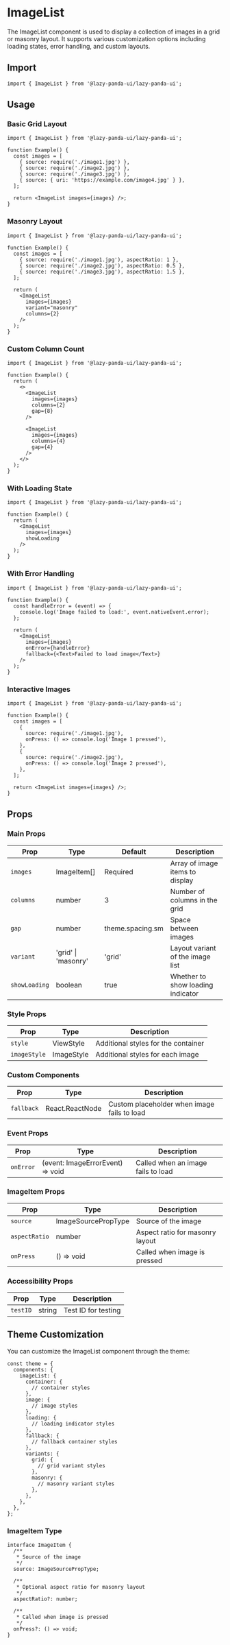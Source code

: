 # ImageList

The ImageList component is used to display a collection of images in a grid or masonry layout. It supports various customization options including loading states, error handling, and custom layouts.

## Import

```tsx
import { ImageList } from '@lazy-panda-ui/lazy-panda-ui';
```

## Usage

### Basic Grid Layout

```tsx
import { ImageList } from '@lazy-panda-ui/lazy-panda-ui';

function Example() {
  const images = [
    { source: require('./image1.jpg') },
    { source: require('./image2.jpg') },
    { source: require('./image3.jpg') },
    { source: { uri: 'https://example.com/image4.jpg' } },
  ];

  return <ImageList images={images} />;
}
```

### Masonry Layout

```tsx
import { ImageList } from '@lazy-panda-ui/lazy-panda-ui';

function Example() {
  const images = [
    { source: require('./image1.jpg'), aspectRatio: 1 },
    { source: require('./image2.jpg'), aspectRatio: 0.5 },
    { source: require('./image3.jpg'), aspectRatio: 1.5 },
  ];

  return (
    <ImageList
      images={images}
      variant="masonry"
      columns={2}
    />
  );
}
```

### Custom Column Count

```tsx
import { ImageList } from '@lazy-panda-ui/lazy-panda-ui';

function Example() {
  return (
    <>
      <ImageList
        images={images}
        columns={2}
        gap={8}
      />

      <ImageList
        images={images}
        columns={4}
        gap={4}
      />
    </>
  );
}
```

### With Loading State

```tsx
import { ImageList } from '@lazy-panda-ui/lazy-panda-ui';

function Example() {
  return (
    <ImageList
      images={images}
      showLoading
    />
  );
}
```

### With Error Handling

```tsx
import { ImageList } from '@lazy-panda-ui/lazy-panda-ui';

function Example() {
  const handleError = (event) => {
    console.log('Image failed to load:', event.nativeEvent.error);
  };

  return (
    <ImageList
      images={images}
      onError={handleError}
      fallback={<Text>Failed to load image</Text>}
    />
  );
}
```

### Interactive Images

```tsx
import { ImageList } from '@lazy-panda-ui/lazy-panda-ui';

function Example() {
  const images = [
    {
      source: require('./image1.jpg'),
      onPress: () => console.log('Image 1 pressed'),
    },
    {
      source: require('./image2.jpg'),
      onPress: () => console.log('Image 2 pressed'),
    },
  ];

  return <ImageList images={images} />;
}
```

## Props

### Main Props

| Prop | Type | Default | Description |
|------|------|---------|-------------|
| `images` | ImageItem[] | Required | Array of image items to display |
| `columns` | number | 3 | Number of columns in the grid |
| `gap` | number | theme.spacing.sm | Space between images |
| `variant` | 'grid' \| 'masonry' | 'grid' | Layout variant of the image list |
| `showLoading` | boolean | true | Whether to show loading indicator |

### Style Props

| Prop | Type | Description |
|------|------|-------------|
| `style` | ViewStyle | Additional styles for the container |
| `imageStyle` | ImageStyle | Additional styles for each image |

### Custom Components

| Prop | Type | Description |
|------|------|-------------|
| `fallback` | React.ReactNode | Custom placeholder when image fails to load |

### Event Props

| Prop | Type | Description |
|------|------|-------------|
| `onError` | (event: ImageErrorEvent) => void | Called when an image fails to load |

### ImageItem Props

| Prop | Type | Description |
|------|------|-------------|
| `source` | ImageSourcePropType | Source of the image |
| `aspectRatio` | number | Aspect ratio for masonry layout |
| `onPress` | () => void | Called when image is pressed |

### Accessibility Props

| Prop | Type | Description |
|------|------|-------------|
| `testID` | string | Test ID for testing |

## Theme Customization

You can customize the ImageList component through the theme:

```tsx
const theme = {
  components: {
    imageList: {
      container: {
        // container styles
      },
      image: {
        // image styles
      },
      loading: {
        // loading indicator styles
      },
      fallback: {
        // fallback container styles
      },
      variants: {
        grid: {
          // grid variant styles
        },
        masonry: {
          // masonry variant styles
        },
      },
    },
  },
};
```

### ImageItem Type

```tsx
interface ImageItem {
  /**
   * Source of the image
   */
  source: ImageSourcePropType;

  /**
   * Optional aspect ratio for masonry layout
   */
  aspectRatio?: number;

  /**
   * Called when image is pressed
   */
  onPress?: () => void;
}
```

